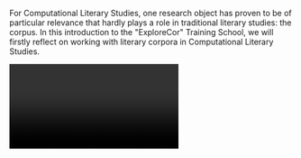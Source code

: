 For Computational Literary Studies, one research object has proven to be of particular relevance that hardly plays a role in traditional literary studies: the corpus. In this introduction to the "ExploreCor" Training School, we will firstly reflect on working with literary corpora in Computational Literary Studies.

<Video provider="youtube" id="ZOC3FFKhZKs?">

</Video>
